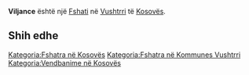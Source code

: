 {{Fshat në Kosovës
 | Emri                = Viljance
 | EmriAlt                = Vicance,Vilanc,Vilance,Vilancë,Viljance,Viljancë,Viqance,Viqancë,Vićance,Vllanice,Vllanicë,Виљанце,Вићанце
 | Emri (Rasa dhanore) = 
 | Figura              = 
 | Shteti              = Kosovës
 | Komuna              = Vushtrri
 | Kodi postar         = 
 | Sipërfaqja          = 

 | Popullsia           = 

 | Regj. i popullsisë  = 
 | Dend. e popullsisë  = 
 | Faqja zyrtare       = 
 <!--- Koordinatat ----> 
 | Gjerësia            = 42.79641
 | Gjatësia            = 21.02933
 | Lartësia            = 
}}
'''Viljance''' është një [[Fshati]] në [[Vushtrri]] të [[Kosovës]].

<!-- == Gjeografia == -->
<!-- == Historia == -->
<!-- == Demografia == -->
== Shih edhe ==
{{Komuna Vushtrri}}
{{Kosovo-Administrata-Cung}}

[[Kategoria:Fshatra në Kosovës]]
[[Kategoria:Fshatra në Kommunes Vushtrri]]
[[Kategoria:Vendbanime në Kosovës]]